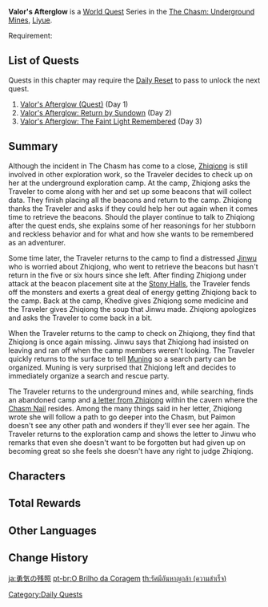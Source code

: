 {{About|the quest series|all world quests and the achievement|Valor's Afterglow (Disambiguation)}}
{{Chapter Infobox
|image         = World Quest Valor's Afterglow.png
|type          = World
|region        = Liyue
|area          = The Chasm: Underground Mines
}}
'''Valor's Afterglow''' is a [[World Quest]] Series in the [[The Chasm: Underground Mines]], [[Liyue]].

Requirement: {{Quest|The Chasm Delvers|display=fullSentence|requirements=1}}

==List of Quests==
Quests in this chapter may require the [[Daily Reset]] to pass to unlock the next quest.
# [[Valor's Afterglow (Quest)]] (Day 1)
# [[Valor's Afterglow: Return by Sundown]] (Day 2)
# [[Valor's Afterglow: The Faint Light Remembered]] (Day 3)

==Summary==
Although the incident in The Chasm has come to a close, [[Zhiqiong]] is still involved in other exploration work, so the Traveler decides to check up on her at the underground exploration camp. At the camp, Zhiqiong asks the Traveler to come along with her and set up some beacons that will collect data. They finish placing all the beacons and return to the camp. Zhiqiong thanks the Traveler and asks if they could help her out again when it comes time to retrieve the beacons. Should the player continue to talk to Zhiqiong after the quest ends, she explains some of her reasonings for her stubborn and reckless behavior and for what and how she wants to be remembered as an adventurer.

Some time later, the Traveler returns to the camp to find a distressed [[Jinwu]] who is worried about Zhiqiong, who went to retrieve the beacons but hasn't return in the five or six hours since she left. After finding Zhiqiong under attack at the beacon placement site at the [[Stony Halls]], the Traveler fends off the monsters and exerts a great deal of energy getting Zhiqiong back to the camp. Back at the camp, Khedive gives Zhiqiong some medicine and the Traveler gives Zhiqiong the soup that Jinwu made. Zhiqiong apologizes and asks the Traveler to come back in a bit.

When the Traveler returns to the camp to check on Zhiqiong, they find that Zhiqiong is once again missing. Jinwu says that Zhiqiong had insisted on leaving and ran off when the camp members weren't looking. The Traveler quickly returns to the surface to tell [[Muning]] so a search party can be organized. Muning is very surprised that Zhiqiong left and decides to immediately organize a search and rescue party.

The Traveler returns to the underground mines and, while searching, finds an abandoned camp and [[Zhiqiong's Letter|a letter from Zhiqiong]] within the cavern where the [[Chasm Nail]] resides. Among the many things said in her letter, Zhiqiong wrote she will follow a path to go deeper into the Chasm, but Paimon doesn't see any other path and wonders if they'll ever see her again. The Traveler returns to the exploration camp and shows the letter to Jinwu who remarks that even she doesn't want to be forgotten but had given up on becoming great so she feels she doesn't have any right to judge Zhiqiong.

==Characters==
{{Character Appearances|Valor's Afterglow Chapter|type=Chapter}}

==Total Rewards==
{{Quest Rewards List|Valor's Afterglow Chapter Quests}}

==Other Languages==
{{Other Languages
|en      = Valor's Afterglow
|zhs     = 勇气的余晖
|zhs_rm  = Yǒngqì de Yúhuī
|zht     = 勇氣的餘暉
|zht_rm  = Yǒngqì de Yúhuī
|zh_tl   = Valor's Afterglow
|ja      = 勇気の残照
|ja_rm   = Yuuki no Zanshou{{Assumed}}
|ja_tl   = Valor's Afterglow
|ko      = {{tt|용기|勇氣}}의 {{tt|여광|餘光}}
|ko_rm   = Yonggi-ui Yeogwang
|ko_tl   = Valor's Afterglow
|es      = El resplandor del valor
|es_tl   = The Glow of Valor
|fr      = Rémanence de courage
|fr_tl   = Courage's Remanence
|ru      = Отблески храбрости
|ru_tl   = Reflection of Valor
|th      = รัศมีอันหาญกล้า
|th_rm   = Ratmi an han kla
|th_tl   = 
|vi      = Hào Quang Của Dũng Khí
|vi_tl   = 
|de      = Abendröte des Muts
|de_tl   = Afterglow of Valor
|id      = Senja Keberanian
|id_tl   = Dusk of Bravery
|pt      = O Brilho da Coragem
|pt_tl   = 
|tr      = Cesaretin Gün Batımı
|tr_tl   = 
|it      = Ultimo bagliore del coraggio
|it_tl   = 
}}

==Change History==
{{Change History|2.6}}
[[Category:Daily Quests]]

[[ja:勇気の残照]]
[[pt-br:O Brilho da Coragem]]
[[th:รัศมีอันหาญกล้า (ความสำเร็จ)]]